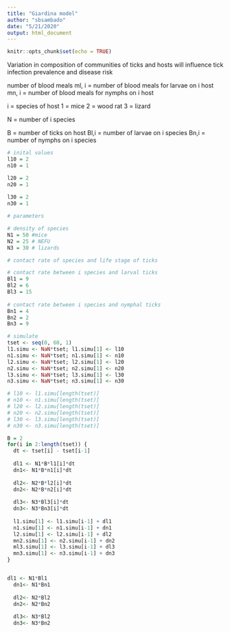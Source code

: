 ```yaml
---
title: "Giardina model"
author: "sbsambado"
date: "5/21/2020"
output: html_document
---
```


```r
knitr::opts_chunk$set(echo = TRUE)
```

Variation in composition of communities of ticks and hosts will influence tick infection prevalence and disease risk 

number of blood meals
  ml, i = number of blood meals for larvae on i host
  mn, i = number of blood meals for nymphs on i host
  
i = species of host
  1 = mice
  2 = wood rat
  3 = lizard

N = number of i species

B = number of ticks on host 
  Bl,i = number of larvae on i species
  Bn,i = number of nymphs on i species


```r
# inital values
l10 = 2
n10 = 1

l20 = 2
n20 = 1
  
l30 = 2
n30 = 1

# parameters

# density of species
N1 = 50 #mice
N2 = 25 # NEFU
N3 = 30 # lizards

# contact rate of species and life stage of ticks

# contact rate between i species and larval ticks
Bl1 = 9
Bl2 = 6
Bl3 = 15
 
# contact rate between i species and nymphal ticks
Bn1 = 4
Bn2 = 2
Bn3 = 9

# simulate
tset <- seq(0, 60, 1)
l1.simu <- NaN*tset; l1.simu[1] <- l10
n1.simu <- NaN*tset; n1.simu[1] <- n10
l2.simu <- NaN*tset; l2.simu[1] <- l20
n2.simu <- NaN*tset; n2.simu[1] <- n20
l3.simu <- NaN*tset; l3.simu[1] <- l30
n3.simu <- NaN*tset; n3.simu[1] <- n30

# l10 <- l1.simu[length(tset)]
# n10 <- n1.simu[length(tset)]
# l20 <- l2.simu[length(tset)]
# n20 <- n2.simu[length(tset)]
# l30 <- l3.simu[length(tset)]
# n30 <- n3.simu[length(tset)]

B = 2
for(i in 2:length(tset)) {
  dt <- tset[i] - tset[i-1]
    
  dl1 <- N1*B*l1[i]*dt
  dn1<- N1*B*n1[i]*dt
  
  dl2<- N2*B*l2[i]*dt
  dn2<- N2*B*n2[i]*dt
  
  dl3<- N3*Bl3[i]*dt
  dn3<- N3*Bn3[i]*dt
  
  l1.simu[1] <- l1.simu[i-1] + dl1
  n1.simu[1] <- n1.simu[i-1] + dn1
  l2.simu[1] <- l2.simu[i-1] + dl2
  mn2.simu[1] <- n2.simu[i-1] + dn2
  ml3.simu[1] <- l3.simu[i-1] + dl3
  mn3.simu[1] <- n3.simu[i-1] + dn3
}


dl1 <- N1*Bl1
  dn1<- N1*Bn1
  
  dl2<- N2*Bl2
  dn2<- N2*Bn2
  
  dl3<- N3*Bl2
  dn3<- N3*Bn2

  
```

